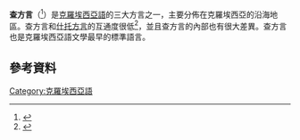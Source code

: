 {{Infobox language
|name=Chakavian
|nativename={{lang|hr|''čakavica / čakavština''}}
|pronunciation=
|states=[[克羅埃西亞|克羅埃西亞]]和斯洛維尼亞的部分地區
|ethnicity=[[克羅埃西亞人|克羅埃西亞人]]和部分斯洛維尼亞人
|speakers=ca. 660,000<!--12% of Croatian as a whole-->
|date=2001
|ref={{citation needed|date=July 2013}}
|familycolor=印歐語系
|fam1=[[印欧语系|印欧语系]]
|fam2=[[波羅的-斯拉夫語族|波羅的-斯拉夫語族]]
|fam3=[[斯拉夫語族|斯拉夫語族]]
|fam4=[[南斯拉夫語支|南斯拉夫語支]]
|fam5=[[西南斯拉夫語支|西南斯拉夫語支]]
|fam6=[[克羅埃西亞語|克羅埃西亞語]]
|stand1=[[Burgenland_Croatian|Burgenland Croatian]]
|dia1=[[Buzet_dialect|Buzet dialect]]
|dia2=[[Southwestern_Istrian|Southwestern Istrian]]
|dia3=[[Northern_Chakavian|Northern Chakavian]]
|dia4=[[Middle_Chakavian|Middle Chakavian]]
|dia5=[[Southern_Chakavian|Southern Chakavian]]
|dia6=[[Southeastern_Chakavian|Southeastern Chakavian]]
|map=Croatia Dialects Cakavian.svg
|mapcaption=Distribution of Chakavian
|iso3=ckm
|isoexception=dialect
|glotto=chak1265
|glottorefname=Chakavski
|notice=IPA
}}

'''查方言'''（{{lang-hr|čakavski}}<ref>{{cite web|title=Hrvatski jezični portal (1)|url=http://hjp.novi-liber.hr/index.php?show=search_by_id&id=f1tiURA%3D&keyword=%C4%8Dakavski|accessdate=21 March 2015|archive-date=2020-05-29|archive-url=https://web.archive.org/web/20200529234543/http://hjp.novi-liber.hr/index.php?show=search_by_id&id=f1tiURA%3D&keyword=%C4%8Dakavski|dead-url=no}}</ref>）是[[克羅埃西亞語|克羅埃西亞語]]的三大方言之一，主要分佈在克羅埃西亞的沿海地區。查方言和[[什托方言|什托方言]]的互通度很低<ref name=Slavicintell>{{Cite web |url=http://www.academia.edu/4080349/Mutual_Intelligibility_of_Languages_in_the_Slavic_Family |title=Mutual intelligibility of languages in the Slavic family |access-date=2016-01-02 |archive-date=2020-11-12 |archive-url=https://web.archive.org/web/20201112011158/https://www.academia.edu/4080349/Mutual_Intelligibility_of_Languages_in_the_Slavic_Family |dead-url=no }}</ref>，並且查方言的內部也有很大差異。查方言也是克羅埃西亞語文學最早的標準語言。

==參考資料==
{{reflist}}
[[Category:克羅埃西亞語|Category:克羅埃西亞語]]